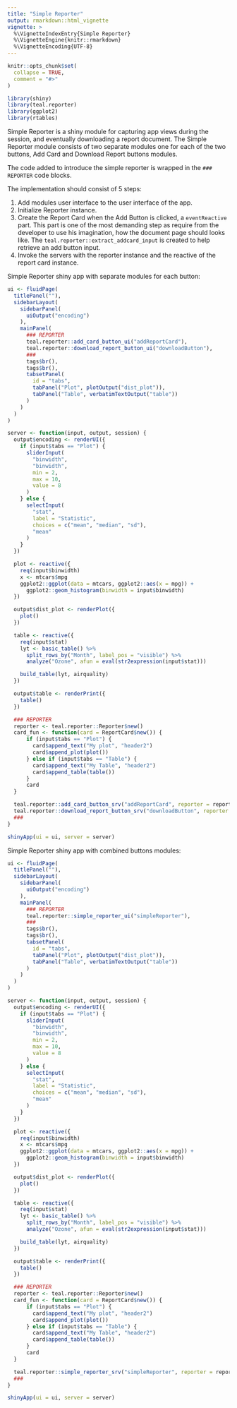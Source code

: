 ```yaml
---
title: "Simple Reporter"
output: rmarkdown::html_vignette
vignette: >
  %\VignetteIndexEntry{Simple Reporter}
  %\VignetteEngine{knitr::rmarkdown}
  %\VignetteEncoding{UTF-8}
---
```


```r
knitr::opts_chunk$set(
  collapse = TRUE,
  comment = "#>"
)
```

```r
library(shiny)
library(teal.reporter)
library(ggplot2)
library(rtables)
```

Simple Reporter is a shiny module for capturing app views during the session, and eventually downloading a report document.
The Simple Reporter module consists of two separate modules one for each of the two buttons, Add Card and Download Report buttons modules.

The code added to introduce the simple reporter is wrapped in the `### REPORTER` code blocks.

The implementation should consist of 5 steps:

1. Add modules user interface to the user interface of the app.
2. Initialize Reporter instance.
3. Create the Report Card when the Add Button is clicked, a `eventReactive` part. 
This part is one of the most demanding step as require from the developer to use his imagination, 
how the document page should looks like. 
The `teal.reporter::extract_addcard_input` is created to help retrieve an add button input.
4. Invoke the servers with the reporter instance and the reactive of the report card instance.

Simple Reporter shiny app with separate modules for each button:

```r
ui <- fluidPage(
  titlePanel(""),
  sidebarLayout(
    sidebarPanel(
      uiOutput("encoding")
    ),
    mainPanel(
      ### REPORTER
      teal.reporter::add_card_button_ui("addReportCard"),
      teal.reporter::download_report_button_ui("downloadButton"),
      ###
      tags$br(),
      tags$br(),
      tabsetPanel(
        id = "tabs",
        tabPanel("Plot", plotOutput("dist_plot")),
        tabPanel("Table", verbatimTextOutput("table"))
      )
    )
  )
)

server <- function(input, output, session) {
  output$encoding <- renderUI({
    if (input$tabs == "Plot") {
      sliderInput(
        "binwidth",
        "binwidth",
        min = 2,
        max = 10,
        value = 8
      )
    } else {
      selectInput(
        "stat",
        label = "Statistic",
        choices = c("mean", "median", "sd"),
        "mean"
      )
    }
  })

  plot <- reactive({
    req(input$binwidth)
    x <- mtcars$mpg
    ggplot2::ggplot(data = mtcars, ggplot2::aes(x = mpg)) +
      ggplot2::geom_histogram(binwidth = input$binwidth)
  })

  output$dist_plot <- renderPlot({
    plot()
  })

  table <- reactive({
    req(input$stat)
    lyt <- basic_table() %>%
      split_rows_by("Month", label_pos = "visible") %>%
      analyze("Ozone", afun = eval(str2expression(input$stat)))

    build_table(lyt, airquality)
  })

  output$table <- renderPrint({
    table()
  })

  ### REPORTER
  reporter <- teal.reporter::Reporter$new()
  card_fun <- function(card = ReportCard$new()) {
      if (input$tabs == "Plot") {
        card$append_text("My plot", "header2")
        card$append_plot(plot())
      } else if (input$tabs == "Table") {
        card$append_text("My Table", "header2")
        card$append_table(table())
      }
      card
  }

  teal.reporter::add_card_button_srv("addReportCard", reporter = reporter, card_fun = card_fun)
  teal.reporter::download_report_button_srv("downloadButton", reporter = reporter)
  ###
}

shinyApp(ui = ui, server = server)
```

Simple Reporter shiny app with combined buttons modules:

```r
ui <- fluidPage(
  titlePanel(""),
  sidebarLayout(
    sidebarPanel(
      uiOutput("encoding")
    ),
    mainPanel(
      ### REPORTER
      teal.reporter::simple_reporter_ui("simpleReporter"),
      ###
      tags$br(),
      tags$br(),
      tabsetPanel(
        id = "tabs",
        tabPanel("Plot", plotOutput("dist_plot")),
        tabPanel("Table", verbatimTextOutput("table"))
      )
    )
  )
)

server <- function(input, output, session) {
  output$encoding <- renderUI({
    if (input$tabs == "Plot") {
      sliderInput(
        "binwidth",
        "binwidth",
        min = 2,
        max = 10,
        value = 8
      )
    } else {
      selectInput(
        "stat",
        label = "Statistic",
        choices = c("mean", "median", "sd"),
        "mean"
      )
    }
  })

  plot <- reactive({
    req(input$binwidth)
    x <- mtcars$mpg
    ggplot2::ggplot(data = mtcars, ggplot2::aes(x = mpg)) +
      ggplot2::geom_histogram(binwidth = input$binwidth)
  })

  output$dist_plot <- renderPlot({
    plot()
  })

  table <- reactive({
    req(input$stat)
    lyt <- basic_table() %>%
      split_rows_by("Month", label_pos = "visible") %>%
      analyze("Ozone", afun = eval(str2expression(input$stat)))

    build_table(lyt, airquality)
  })

  output$table <- renderPrint({
    table()
  })

  ### REPORTER
  reporter <- teal.reporter::Reporter$new()
  card_fun <- function(card = ReportCard$new()) {
      if (input$tabs == "Plot") {
        card$append_text("My plot", "header2")
        card$append_plot(plot())
      } else if (input$tabs == "Table") {
        card$append_text("My Table", "header2")
        card$append_table(table())
      }
      card
  }

  teal.reporter::simple_reporter_srv("simpleReporter", reporter = reporter, card_fun = card_fun)
  ###
}

shinyApp(ui = ui, server = server)
```

